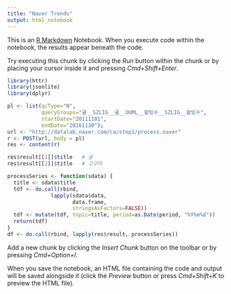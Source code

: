 ```yaml
---
title: "Naver Trends"
output: html_notebook
---
```


This is an [R Markdown](http://rmarkdown.rstudio.com) Notebook. When you execute code within the notebook, the results appear beneath the code. 

Try executing this chunk by clicking the *Run* button within the chunk or by placing your cursor inside it and pressing *Cmd+Shift+Enter*. 

```r
library(httr)
library(jsonlite)
library(dplyr)

pl <- list(qcType="N", 
           queryGroups="귤__SZLIG__귤__OUML__팥빙수__SZLIG__팥빙수", 
           startDate="20111101",
           endDate="20161130");
url <- "http://datalab.naver.com/ca/step1/process.naver"
r <- POST(url, body = pl)
res <- content(r)

res$result[[1]]$title   # 귤
res$result[[2]]$title   # 고구마

processSeries <- function(sdata) {
  title <- sdata$title
  tdf <- do.call(rbind, 
              lapply(sdata$data, 
                     data.frame, 
                     stringsAsFactors=FALSE))
  tdf <- mutate(tdf, topic=title, period=as.Date(period, "%Y%m%d")) 
  return(tdf)
}
df <- do.call(rbind, lapply(res$result, processSeries))

```

Add a new chunk by clicking the *Insert Chunk* button on the toolbar or by pressing *Cmd+Option+I*.

When you save the notebook, an HTML file containing the code and output will be saved alongside it (click the *Preview* button or press *Cmd+Shift+K* to preview the HTML file).
